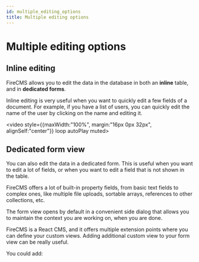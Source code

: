 ```yaml
---
id: multiple_editing_options
title: Multiple editing options
---
```


<div style={{height: "350px"}}/>

# Multiple editing options

## Inline editing

FireCMS allows you to edit the data in the database in both an **inline** table,
and in **dedicated forms**.

Inline editing is very useful when you want to quickly edit a few fields of a
document. For example, if you have a list of users, you can quickly edit the
name of the user by clicking on the name and editing it.

<video style={{maxWidth:"100%", margin:"16px 0px 32px", alignSelf:"center"}}
       loop autoPlay muted>
    <source src="/img/inline_table_editing.mp4" type="video/mp4"/>
</video>


## Dedicated form view

You can also edit the data in a dedicated form. This is useful when you want to
edit a lot of fields, or when you want to edit a field that is not shown in the
table.

FireCMS offers a lot of built-in property fields, from basic text fields to
complex ones, like multiple file uploads, sortable arrays, references to
other collections, etc.

The form view opens by default in a convenient side dialog that allows you
to maintain the context you are working on, when you are done.

FireCMS is a React CMS, and it offers multiple extension points where you can
define your custom views. Adding additional custom view to your form view
can be really useful.

You could add:
- A dashboard for your client
- A preview of the blog article you are writing
- A representation of how the content is going to look like in your
app or website.
- And everything you can imagine.


<video style={{maxWidth:"100%", margin:"16px 0px 32px", alignSelf:"center"}}
       loop autoPlay muted>
    <source src="/img/custom_entity_view.mp4" type="video/mp4"/>
</video>


## Real-time updates

FireCMS uses Firestore as a backend, which is a **real time database**. This means
that any change in the database is reflected in the CMS in real time.
This is a very powerful feature that allows you to have a CMS that is always
up-to-date with the data in the database.

These updates will be reflected both in the table and in the edit form (as long
as you have not modified the specific field that was updated).

This allows you to move some of your logic to backend functions, or have
completely dynamic data, and still have a CMS that is always up-to-date.

There is a big benefit to using Firebase/Firestore as a backend for your CMS:
you can leverage all the advanced features that Google Cloud Platform offers,
such as **Cloud Functions**, **Cloud Storage**, **BigQuery**, etc.

There are very **few CMSs** that show always up-to-date data, so if this a feature
you need, FireCMS is your best bet!

<video style={{maxWidth:"100%", margin:"16px 0px 32px", alignSelf:"center"}}
       loop autoPlay muted>
    <source src="/img/crypto_autoupdate.mp4" type="video/mp4"/>
</video>

